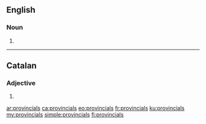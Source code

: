 ==English==

===Noun===
{{head|en|noun plural form}}

# {{plural of|provincial|lang=en}}
----

==Catalan==

===Adjective===
{{ca-adj-form}}

# {{plural of|provincial|lang=ca}}

[[ar:provincials]]
[[ca:provincials]]
[[eo:provincials]]
[[fr:provincials]]
[[ku:provincials]]
[[my:provincials]]
[[simple:provincials]]
[[fi:provincials]]